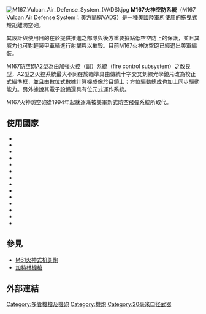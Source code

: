 [[File:M167_Vulcan_Air_Defense_System_(VADS).jpg|thumb]]
'''M167火神空防系統'''（M167 Vulcan Air Defense System；美方簡稱VADS）是一種[[美國陸軍|美國陸軍]]所使用的拖曳式短距離防空砲。

其設計與使用目的在於提供推進之部隊與後方重要據點低空空防上的保護，並且其威力也可對輕裝甲車輛進行射擊與以摧毀。目前M167火神防空砲已經退出美軍編裝。

M167防空砲A2型為由加強火控（副）系統（fire control subsystem）之改良型，A2型之火控系統最大不同在於瞄準具由傳統十字交叉刻線光學鏡片改為校正式瞄準框，並且由數位式數據計算機成像於目鏡上；方位驅動總成也加上同步驅動能力。另外據說其電子設備還具有位元式運作系統。

M167火神防空砲從1994年起就逐漸被美軍新式{{link-en|復仇者式|M1097 Avenger}}防空[[飛彈|飛彈]]系統所取代。

== 使用國家 ==
* {{flag|Belgium}}
* {{flag|Botswana}}
* {{flag|Chile}}
* {{flag|Egypt}}
* {{flag|Honduras}}
* {{flag|Israel}}
* {{flag|Japan}}
* {{flag|Morocco}}
* {{flag|South Korea}}
* {{flag|Sudan}}
* {{flag|Thailand}}
* {{flag|United States}}
* {{flag|Uruguay}}
* {{flag|Yemen}}

== 參見 ==
*[[M61火神式机关炮|M61火神式机关炮]]
*[[加特林機槍|加特林機槍]]

== 外部連結 ==


[[Category:多管機槍及機砲|Category:多管機槍及機砲]]
[[Category:機炮|Category:機炮]]
[[Category:20毫米口径武器|Category:20毫米口径武器]]